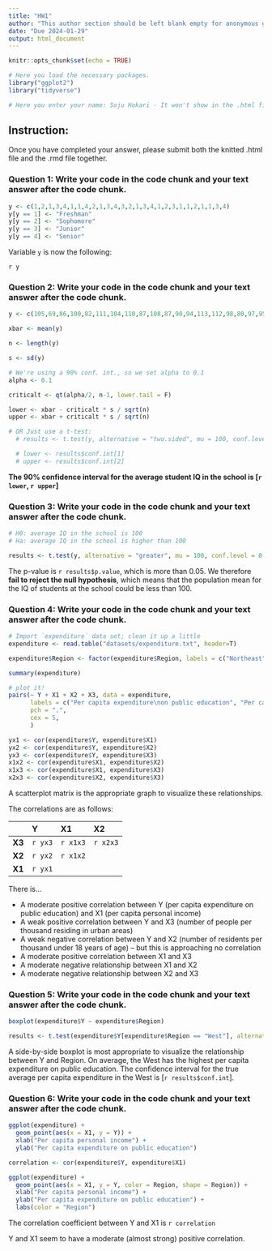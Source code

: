 ```yaml
---
title: "HW1"
author: "This author section should be left blank empty for anonymous grading"
date: "Due 2024-01-29"
output: html_document
---
```


```r
knitr::opts_chunk$set(echo = TRUE)

# Here you load the necessary packages.
library("ggplot2")
library("tidyverse")

# Here you enter your name: Soju Hokari - It won't show in the .html file but show in the .rmd file. 
```

## Instruction: 
Once you have completed your answer, please submit both the knitted .html file and the .rmd file together.

### Question 1: Write your code in the code chunk and your text answer after the code chunk.

```r
y <- c(1,2,1,3,4,1,1,4,2,1,3,4,3,2,1,3,4,1,2,3,1,1,2,1,1,3,4)
y[y == 1] <- "Freshman"
y[y == 2] <- "Sophomore"
y[y == 3] <- "Junior"
y[y == 4] <- "Senior"
```

Variable `y` is now the following:

`r y`

### Question 2: Write your code in the code chunk and your text answer after the code chunk.

```r
y <- c(105,69,86,100,82,111,104,110,87,108,87,90,94,113,112,98,80,97,95,111,114,89,95,126,98)

xbar <- mean(y)

n <- length(y)

s <- sd(y)

# We're using a 90% conf. int., so we set alpha to 0.1
alpha <- 0.1

criticalt <- qt(alpha/2, n-1, lower.tail = F)

lower <- xbar - criticalt * s / sqrt(n)
upper <- xbar + criticalt * s / sqrt(n)

# OR Just use a t-test:
  # results <- t.test(y, alternative = "two.sided", mu = 100, conf.level = 0.9)

  # lower <- results$conf.int[1]
  # upper <- results$conf.int[2]
```

**The 90% confidence interval for the average student IQ in the school is [`r lower`, `r upper`]**

### Question 3: Write your code in the code chunk and your text answer after the code chunk.

```r
# H0: average IQ in the school is 100
# Ha: average IQ in the school is higher than 100

results <- t.test(y, alternative = "greater", mu = 100, conf.level = 0.95)
```

The p-value is `r results$p.value`, which is more than 0.05. We therefore **fail
to reject the null hypothesis**, which means that the population mean for the IQ
of students at the school could be less than 100.

### Question 4: Write your code in the code chunk and your text answer after the code chunk.

```r
# Import `expenditure` data set; clean it up a little
expenditure <- read.table("datasets/expenditure.txt", header=T)

expenditure$Region <- factor(expenditure$Region, labels = c("Northeast", "North Central", "South", "West"))

summary(expenditure)

# plot it!
pairs(~ Y + X1 + X2 + X3, data = expenditure,
      labels = c("Per capita expenditure\non public education", "Per capita\npersonal income", "Residents per\nthousand under 18", "People per thousand\nin urban areas"),
      pch = ".",
      cex = 5,
      )

yx1 <- cor(expenditure$Y, expenditure$X1)
yx2 <- cor(expenditure$Y, expenditure$X2)
yx3 <- cor(expenditure$Y, expenditure$X3)
x1x2 <- cor(expenditure$X1, expenditure$X2)
x1x3 <- cor(expenditure$X1, expenditure$X3)
x2x3 <- cor(expenditure$X2, expenditure$X3)
```
A scatterplot matrix is the appropriate graph to visualize these relationships.

The correlations are as follows:

|    | Y       | X1       | X2       |
|---:|:---      |:---       |:---      |
| **X3** | `r yx3` | `r x1x3` | `r x2x3` |
| **X2** | `r yx2` | `r x1x2` |          |
| **X1** | `r yx1` |          |          |

There is...

* A moderate positive correlation between Y (per capita expenditure on public education) and X1 (per capita personal income)
* A weak positive correlation between Y and X3 (number of people per thousand residing in urban areas)
* A weak negative correlation between Y and X2 (number of residents per thousand under 18 years of age) -- but this is approaching no correlation
* A moderate positive correlation between X1 and X3
* A moderate negative relationship between X1 and X2
* A moderate negative relationship between X2 and X3

### Question 5: Write your code in the code chunk and your text answer after the code chunk.

```r
boxplot(expenditure$Y ~ expenditure$Region)

results <- t.test(expenditure$Y[expenditure$Region == "West"], alternative = "two.sided", mu = 100, conf.level = 0.95)
```

A side-by-side boxplot is most appropriate to visualize the relationship between Y and Region. On average, the West has the highest per capita expenditure on public education. The confidence interval for the true average per capita expenditure in the West is [`r results$conf.int`].

### Question 6: Write your code in the code chunk and your text answer after the code chunk.

```r
ggplot(expenditure) +
  geom_point(aes(x = X1, y = Y)) +
  xlab("Per capita personal income") +
  ylab("Per capita expenditure on public education")

correlation <- cor(expenditure$Y, expenditure$X1)

ggplot(expenditure) +
  geom_point(aes(x = X1, y = Y, color = Region, shape = Region)) +
  xlab("Per capita personal income") +
  ylab("Per capita expenditure on public education") +
  labs(color = "Region")
```

The correlation coefficient between Y and X1 is `r correlation`

Y and X1 seem to have a moderate (almost strong) positive correlation.

